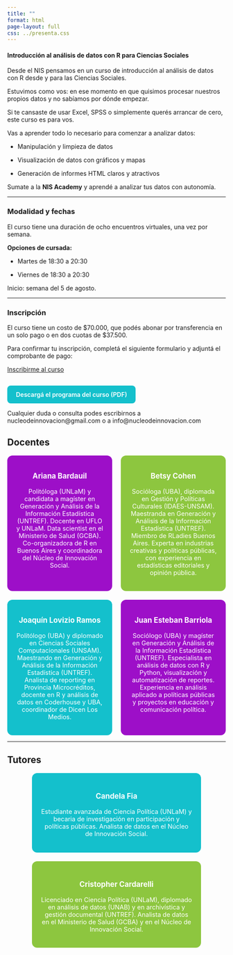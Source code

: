 ```yaml
---
title: ""
format: html
page-layout: full
css: ../presenta.css
---
```


#### **Introducción al análisis de datos con R para Ciencias Sociales**

Desde el NIS pensamos en un curso de introducción al análisis de datos con R desde y para las Ciencias Sociales.

Estuvimos como vos: en ese momento en que quisimos procesar nuestros propios datos y no sabíamos por dónde empezar.

Si te cansaste de usar Excel, SPSS o simplemente querés arrancar de cero, este curso es para vos.

Vas a aprender todo lo necesario para comenzar a analizar datos:

-   Manipulación y limpieza de datos

-   Visualización de datos con gráficos y mapas

-   Generación de informes HTML claros y atractivos

Sumate a la **NIS Academy** y aprendé a analizar tus datos con autonomía.

------------------------------------------------------------------------

### Modalidad y fechas

El curso tiene una duración de ocho encuentros virtuales, una vez por semana.

**Opciones de cursada:**

-   Martes de 18:30 a 20:30

-   Viernes de 18:30 a 20:30

Inicio: semana del 5 de agosto.

------------------------------------------------------------------------

### Inscripción

El curso tiene un costo de \$70.000, que podés abonar por transferencia en un solo pago o en dos cuotas de \$37.500.

Para confirmar tu inscripción, completá el siguiente formulario y adjuntá el comprobante de pago:

[Inscribirme al curso](https://es.research.net/r/curso-intro-r-nis){.btn target="_blank"}

<a href="programa_intro_r.pdf" target="_blank" style="background-color: #14c0cc; color: white; padding: 12px 20px; text-decoration: none; border-radius: 8px; font-weight: 600; display: inline-block; margin-top: 15px;">Descargá el programa del curso (PDF)</a>

Cualquier duda o consulta podes escribirnos a nucleodeinnovacion\@gmail.com o a info\@nucleodeinnovacion.com

## Docentes

::::::: {style="display: flex; flex-wrap: wrap; justify-content: center; gap: 20px;font-size: 0.9rem;"}
::: {style="background-color: #9d0fc8; color: white; padding: 20px; border-radius: 12px; width: 250px; text-align: center; flex: 1 1 200px; max-width: 250px;"}
<h3 style="text-align: center; color: white; margin-top: 0;">

Ariana Bardauil

</h3>

Politóloga (UNLaM) y candidata a magíster en Generación y Análisis de la Información Estadística (UNTREF). Docente en UFLO y UNLaM. Data scientist en el Ministerio de Salud (GCBA). Co-organizadora de R en Buenos Aires y coordinadora del Núcleo de Innovación Social.
:::

::: {style="background-color: #8dc63f; color: white; padding: 20px; border-radius: 12px; width: 250px; text-align: center; flex: 1 1 200px; max-width: 250px;"}
<h3 style="text-align: center; color: white; margin-top: 0;">

Betsy Cohen

</h3>

Socióloga (UBA), diplomada en Gestión y Políticas Culturales (IDAES-UNSAM). Maestranda en Generación y Análisis de la Información Estadística (UNTREF). Miembro de RLadies Buenos Aires. Experta en industrias creativas y políticas públicas, con experiencia en estadísticas editoriales y opinión pública.
:::

::: {style="background-color: #14c0cc; color: white; padding: 20px; border-radius: 12px; width: 250px; text-align: center; flex: 1 1 200px; max-width: 250px;"}
<h3 style="text-align: center; color: white; margin-top: 0;">

Joaquín Lovizio Ramos

</h3>

Politólogo (UBA) y diplomado en Ciencias Sociales Computacionales (UNSAM). Maestrando en Generación y Análisis de la Información Estadística (UNTREF). Analista de reporting en Provincia Microcréditos, docente en R y análisis de datos en Coderhouse y UBA, coordinador de Dicen Los Medios.
:::

::: {style="background-color: #9d0fc8; color: white; padding: 20px; border-radius: 12px; width: 250px; text-align: center; flex: 1 1 200px; max-width: 250px;"}
<h3 style="text-align: center; color: white; margin-top: 0;">

Juan Esteban Barriola

</h3>

Sociólogo (UBA) y magíster en Generación y Análisis de la Información Estadística (UNTREF). Especialista en análisis de datos con R y Python, visualización y automatización de reportes. Experiencia en análisis aplicado a políticas públicas y proyectos en educación y comunicación política.
:::
:::::::

------------------------------------------------------------------------

## Tutores

::::: {style="display: flex; flex-wrap: wrap; justify-content: center; gap: 20px;font-size: 0.9rem;"}
<!-- Candela -->

::: {style="background-color: #14c0cc; color: white; padding: 20px; border-radius: 12px; max-width: 350px; text-align: center;"}
### Candela Fia

Estudiante avanzada de Ciencia Política (UNLaM) y becaria de investigación en participación y políticas públicas. Analista de datos en el Núcleo de Innovación Social.
:::

<!-- Cristopher -->

::: {style="background-color: #8dc63f; color: white; padding: 20px; border-radius: 12px; max-width: 350px; text-align: center;"}
### Cristopher Cardarelli

Licenciado en Ciencia Política (UNLaM), diplomado en análisis de datos (UNAB) y en archivística y gestión documental (UNTREF). Analista de datos en el Ministerio de Salud (GCBA) y en el Núcleo de Innovación Social.
:::
:::::